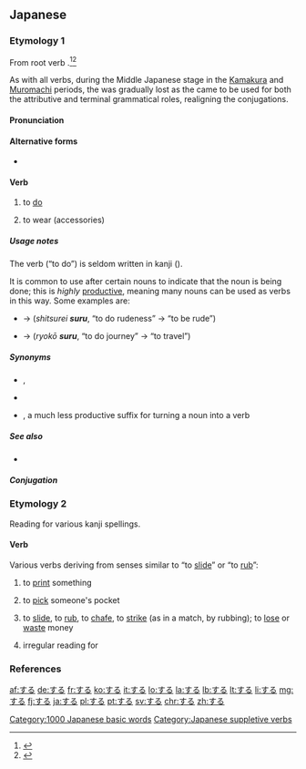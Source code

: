==Japanese==

===Etymology 1===
From {{etyl|ojp|ja}} root verb {{term|lang=ja|す|tr=su||to do}}.<ref name="KDJ">{{R:Kokugo Dai Jiten}}</ref><ref name="DJR">{{R:Daijirin}}</ref>

As with all verbs, during the Middle Japanese stage in the [[w:Kamakura period|Kamakura]] and [[w:Muromachi period|Muromachi]] periods, the {{term|lang=ja|終止形|tr=shūshikei||terminal or sentence-ending form}} was gradually lost as the {{term|lang=ja|連体形|tr=rentaikei||attributive form}} came to be used for both the attributive and terminal grammatical roles, realigning the conjugations.

====Pronunciation====
{{ja-pron|する|acc=h|y=kun|acc_ref=NHK}}

====Alternative forms====
* {{ja-l|為る}} {{qualifier|rare}}

====Verb====
{{ja-verb|type=3|tr=trans}}

# to [[do]]
#: {{ja-usex|何を'''して'''いますか。|なに を '''して''' います か。|What are you '''doing'''?}}
# to wear (accessories)
#: {{ja-usex|ネクタイを'''する'''。|ネクタイ を '''する'''。|I '''wear''' a necktie.}}

=====Usage notes=====
The verb {{lang|ja|する}} (“to do”) is seldom written in kanji ({{ja-l|為る}}).

It is common to use {{lang|ja|する}} after certain nouns to indicate that the noun is being done; this is ''highly'' [[productive]], meaning many nouns can be used as verbs in this way.  Some examples are:
* {{term|lang=ja|失礼|tr=shitsurei||rudeness}} → {{lang|ja|失礼'''する'''}} (''shitsurei '''suru''''', “to do rudeness” → “to be rude”)
* {{term|lang=ja|旅行|tr=ryokō||journey}} → {{lang|ja|旅行'''する'''}} (''ryokō '''suru''''', “to do journey” → “to travel”)

=====Synonyms=====
* {{sense|to do}} {{ja-l|成す}}, {{ja-l|為す|なす|nasu}} {{qualifier|somewhat archaic, usage is more limited}}
* {{sense|to do}} {{ja-l|行う|おこなう|okonau}} {{gloss|to carry out}}
* {{sense|used to make a verb}} {{term|る|〜る|tr=-ru|lang=ja}}, a much less productive suffix for turning a noun into a verb

=====See also=====
* {{ja-l|す||su}}

=====Conjugation=====
{{ja-verbconj-auto|lemma=|kana=
|imperfective=し
|continuative=し
|terminal=する
|attributive=する
|hypothetical=すれ
|imperative=せよ|imp1_note=¹
|imperative2=しろ|imp2_note=²
|passive=される
|causative=させる<br>さす
|potential=できる
|volitional=しよう
|negative=しない
|negative_continuative=せず
|formal=します
|perfective=した
|conjunctive=して
|hypothetical_conditional=すれば
|notes=<small>¹ Written imperative
² Spoken imperative</small>
}}

===Etymology 2===
Reading for various kanji spellings.

====Verb====
{{ja-verb}}

Various verbs deriving from senses similar to “to [[slide]]” or “to [[rub]]”:
# {{ja-def|刷る|摺る}} to [[print]] something {{qualifier|from the way the paper would be placed on the printing block and '''rubbed'''}}
# {{ja-def|掏る}} to [[pick]] someone's pocket {{qualifier|possibly from the way a pickpocket must '''slide''' along unnoticed;<ref name="KDJ"/> compare English {{term|lang=en|slick}}}}
# {{ja-def|擦る|摩る|磨る|擂る}} to [[slide]], to [[rub]], to [[chafe]], to [[strike]] (as in a match, by rubbing); to [[lose]] or [[waste]] money
# {{ja-def|剃る}} irregular reading for {{term|lang=ja|剃る|tr=soru||to shave}}

===References===
<references/>

[[Category:1000 Japanese basic words]]
[[Category:Japanese suppletive verbs]]

[[af:する]]
[[de:する]]
[[fr:する]]
[[ko:する]]
[[it:する]]
[[lo:する]]
[[la:する]]
[[lb:する]]
[[lt:する]]
[[li:する]]
[[mg:する]]
[[fj:する]]
[[ja:する]]
[[pl:する]]
[[pt:する]]
[[sv:する]]
[[chr:する]]
[[zh:する]]